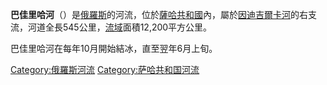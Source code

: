 '''巴佳里哈河'''（{{lang-ru|Бадяриха|Badyarikha}}）是[[俄羅斯|俄羅斯]]的河流，位於[[薩哈共和國|薩哈共和國]]內，屬於[[因迪吉爾卡河|因迪吉爾卡河]]的右支流，河道全長545公里，[[流域|流域]]面積12,200平方公里。

巴佳里哈河在每年10月開始結冰，直至翌年6月上旬。

[[Category:俄羅斯河流|Category:俄羅斯河流]]
[[Category:萨哈共和国河流|Category:萨哈共和国河流]]

{{Russia-geo-stub}}